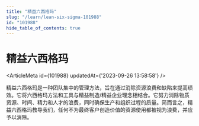 ```yaml
---
title: "精益六西格玛"
slug: "/learn/lean-six-sigma-101988"
id: "101988"
hide_table_of_contents: true
---
```



# 精益六西格玛

<ArticleMeta id={101988} updatedAt={'2023-09-26 13:58:58'} />
<div className='border-solid border-b border-t-0 my-4 border-[var(--ifm-color-gray-300)]' />

精益六西格玛是一种团队集中的管理方法，旨在通过消除资源浪费和缺陷来提高绩效。它将六西格玛方法和工具与精益制造/精益企业理念相结合。它努力消除物质资源、时间、精力和人才的浪费，同时确保生产和组织过程的质量。简而言之，精益六西格玛教导我们，任何不为最终客户创造价值的资源使用都被视为浪费，并应予以消除。
